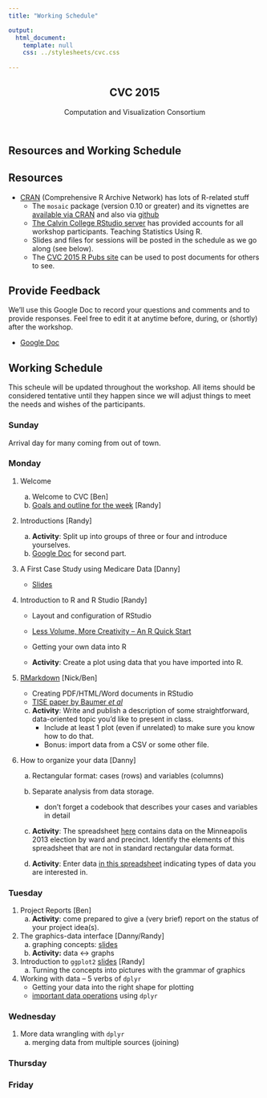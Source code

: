 ```yaml
---
title: "Working Schedule"

output: 
  html_document:
    template: null
    css: ../stylesheets/cvc.css
    
---
```



<script src="../javascripts/main.js"></script>
<!--[if lt IE 9]>
<script src="//html5shiv.googlecode.com/svn/trunk/html5.js"></script>
<![endif]-->

<meta name="viewport" content="width=device-width, initial-scale=1, user-scalable=no">

<div class="wrapper">
<nav>
<ul></ul>
</nav>
<section>
     
           
<header>
<h1>CVC 2015</h1>
<p>Computation and Visualization Consortium</p>
</header> 

# Resources and Working Schedule

## Resources

  * [CRAN](http://cran.r-project.org) (Comprehensive R Archive Network) has lots of R-related stuff
  * The `mosaic` package (version 0.10 or greater) and its vignettes are [available via CRAN](http://cran.r-project.org/web/packages/mosaic/index.html) and also via [github](https://github.com/ProjectMOSAIC/mosaic)
  * [The Calvin College RStudio server](http://rstudio.calvin.edu:8787) has provided accounts for all workshop participants.
Teaching Statistics Using R.
  * Slides and files for sessions will be posted in the schedule as we go along (see below).
  * The [CVC 2015 R Pubs site](http://rpubs.com/uscots-2015) can be used
  to post documents for others to see.



## Provide Feedback

We'll use this Google Doc to record your questions and comments and to provide
responses.  Feel free to edit it at anytime before, during, or (shortly) after the workshop.

  * [Google Doc](https://docs.google.com/document/d/1AN1vOgnUF2zM5SNHPW17kdt1BMPGbK0izqXCBWvXj4M/edit?usp=sharing) 

## Working Schedule

This scheule will be updated throughout the workshop.  All items should be 
considered tentative until they happen since we will adjust things to 
meet the needs and wishes of the participants.

### Sunday

Arrival day for many coming from out of town.  

### Monday

 1. Welcome
    a. Welcome to CVC [Ben]
    b. [Goals and outline for the week](Slides/IntroOverview.html) [Randy]

 2. Introductions [Randy]
    a. **Activity**: Split up into groups of three or four and introduce yourselves. 
    b. [Google Doc](https://docs.google.com/document/d/1Zt5AYH7HsXTbIl5d6gjn0E_-e5m59IBmIo0jrIkLXsI/edit?usp=sharing) for second part. 

 3. A First Case Study using Medicare Data [Danny]

    * [Slides](http://dtkaplan.github.io/CVC/Summer2014/Notes/MedicareSpending/PriceOfHealth.html)

 4. Introduction to R and R Studio [Randy]

    * Layout and configuration of RStudio 
    * [Less Volume, More Creativity -- An R Quick Start](Slides/LessVolume.html) 
    * Getting your own data into R
    
    * **Activity**: Create a plot using data that you have imported into R.

 5. [RMarkdown](http://prezi.com/e7wtfnacj9ub/) [Nick/Ben]
 
    * Creating PDF/HTML/Word documents in RStudio
    * [TISE paper by Baumer *et al*](http://escholarship.org/uc/item/90b2f5xh)
    c. **Activity**: Write and publish a description of some 
    straightforward, data-oriented topic you'd like to present in class. 
        * Include at least 1 plot (even if unrelated) to make sure 
        you know how to do that.  
        * Bonus: import data from a CSV or some other file.
    
 6. How to organize your data [Danny]
    a. Rectangular format: cases (rows) and variables (columns)

    b. Separate analysis from data storage.
       * don't forget a codebook that describes your cases and variables in detail
       
    c. **Activity**: The spreadsheet [here](http://vote.minneapolismn.gov/www/groups/public/@clerk/documents/webcontent/wcms1p-126724.xlsx) contains data on the Minneapolis 2013 election by ward and precinct.  Identify the elements of this spreadsheet that are not in standard rectangular data format.
    
    d. **Activity**: Enter data [in this spreadsheet](https://docs.google.com/spreadsheet/ccc?key=0Am13enSalO74dFRFZHNlaVE3NjZfUjBQOUNoMmRlUWc&usp=sharing)
    indicating types of data you are interested in.


### Tuesday

 1. Project Reports [Ben]
    a. **Activity**: come prepared to give a (very brief) 
    report on the status of your project idea(s).
 
 2. The graphics-data interface [Danny/Randy] 
    a. graphing concepts: [slides](Slides/GraphicsBasics/graphics-basics.html)
    b. **Activity:** data <-> graphs
    
 3. Introduction to `ggplot2` [slides](Slides/ggplot2Intro.pdf) [Randy]
    a. Turning the concepts into pictures with the grammar of graphics

 4. Working with data -- 5 verbs of `dplyr`
    * Getting your data into the right shape for plotting
    * [important data operations](Slides/dplyrLessVolume.html) using `dplyr`



### Wednesday

 1. More data wrangling with `dplyr`
    a. merging data from multiple sources (joining) 

### Thursday

### Friday

